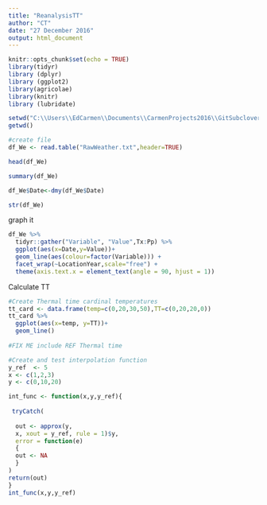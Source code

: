 ```yaml
---
title: "ReanalysisTT"
author: "CT"
date: "27 December 2016"
output: html_document
---
```


```r
knitr::opts_chunk$set(echo = TRUE)
library(tidyr)
library (dplyr)
library (ggplot2)
library(agricolae)
library(knitr)
library (lubridate)

```



```r
setwd("C:\\Users\\EdCarmen\\Documents\\CarmenProjects2016\\GitSubclover\\ReAnalysis")
getwd()

#create file
df_We <- read.table("RawWeather.txt",header=TRUE)

head(df_We)

summary(df_We)
```



```r

df_We$Date<-dmy(df_We$Date)

str(df_We)

```
graph it 

```r

df_We %>%
  tidyr::gather("Variable", "Value",Tx:Pp) %>%
  ggplot(aes(x=Date,y=Value))+
  geom_line(aes(colour=factor(Variable))) +
  facet_wrap(~LocationYear,scale="free") +
  theme(axis.text.x = element_text(angle = 90, hjust = 1))


```

Calculate TT

```r

#Create Thermal time cardinal temperatures 
tt_card <- data.frame(temp=c(0,20,30,50),TT=c(0,20,20,0))
tt_card %>%
  ggplot(aes(x=temp, y=TT))+
  geom_line()
  
#FIX ME include REF Thermal time 
```

```r

#Create and test interpolation function 
y_ref  <- 5
x <- c(1,2,3)
y <- c(0,10,20)

int_func <- function(x,y,y_ref){
  
 tryCatch(  
   
  out <- approx(y, 
  x, xout = y_ref, rule = 1)$y,
  error = function(e) 
  {
  out <- NA
  }
) 
return(out)  
}
int_func(x,y,y_ref)



```

